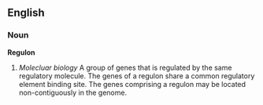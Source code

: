 ==English==
===Noun===
'''Regulon'''
# ''Molecluar biology'' A group of genes that is regulated by the same regulatory molecule. The genes of a regulon share a common regulatory element binding site. The genes comprising a regulon may be located non-contiguously in the genome.